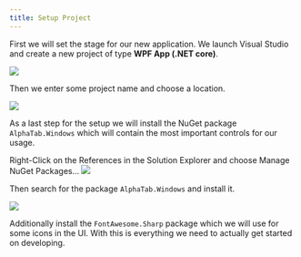 ```yaml
---
title: Setup Project
---
```


First we will set the stage for our new application. 
We launch Visual Studio and create a new project of type **WPF App (.NET core)**. 

<img src="/img/tutorial-net/create-project.png" />

Then we enter some project name and choose a location. 

<img src="/img/tutorial-net/project-details.png" />

As a last step for the setup we will install the NuGet package `AlphaTab.Windows`
which will contain the most important controls for our usage. 

Right-Click on the References in the Solution Explorer and choose Manage NuGet Packages...
<img src="/img/tutorial-net/manage-nuget.png" />

Then search for the package `AlphaTab.Windows` and install it. 

<img src="/img/tutorial-net/install-alphatab.png" />

Additionally install the `FontAwesome.Sharp` package which we will use for some icons 
in the UI. With this is everything we need to actually get started on developing. 